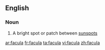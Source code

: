 ==English==

===Noun===
{{wikipedia}}
{{en-noun|faculae}}

#{{astronomy}} A bright spot or patch between [[sunspot]]s

[[ar:facula]]
[[fr:facula]]
[[ta:facula]]
[[vi:facula]]
[[zh:facula]]